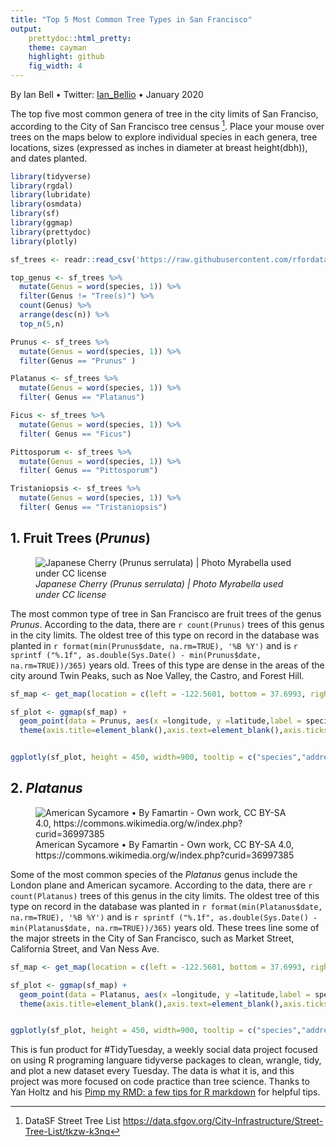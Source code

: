 ```yaml
---
title: "Top 5 Most Common Tree Types in San Francisco"
output:
    prettydoc::html_pretty:
    theme: cayman
    highlight: github
    fig_width: 4
---
```


By Ian Bell • Twitter: [Ian_Bellio](https://twitter.com/Ian_Bellio) • January 2020

The top five most common genera of tree in the city limits of San Franciso, according to the City of San Francisco tree census [^1]. Place your mouse over trees on the maps below to explore individual species in each genera, tree locations, sizes (expressed as inches in diameter at breast height(dbh)), and dates planted. 

```r
library(tidyverse)
library(rgdal)
library(lubridate)
library(osmdata)
library(sf)
library(ggmap)
library(prettydoc)
library(plotly)

sf_trees <- readr::read_csv('https://raw.githubusercontent.com/rfordatascience/tidytuesday/master/data/2020/2020-01-28/sf_trees.csv')

top_genus <- sf_trees %>%
  mutate(Genus = word(species, 1)) %>%
  filter(Genus != "Tree(s)") %>%
  count(Genus) %>%
  arrange(desc(n)) %>%
  top_n(5,n) 

Prunus <- sf_trees %>%
  mutate(Genus = word(species, 1)) %>%
  filter(Genus == "Prunus" )

Platanus <- sf_trees %>%
  mutate(Genus = word(species, 1)) %>%
  filter( Genus == "Platanus")

Ficus <- sf_trees %>%
  mutate(Genus = word(species, 1)) %>%
  filter( Genus == "Ficus")

Pittosporum <- sf_trees %>%
  mutate(Genus = word(species, 1)) %>%
  filter( Genus == "Pittosporum")

Tristaniopsis <- sf_trees %>%
  mutate(Genus = word(species, 1)) %>%
  filter( Genus == "Tristaniopsis")

```
## 1. Fruit Trees (*Prunus*)

![*Japanese Cherry (Prunus serrulata) | Photo Myrabella used under CC license*](Prunus.jpg) 

The most common type of tree in San Francisco are fruit trees of the genus *Prunus*. According to the data, there are `r count(Prunus)` trees of this genus in the city limits. The oldest tree of this type on record in the database was planted in `r format(min(Prunus$date, na.rm=TRUE), '%B %Y')` and is `r sprintf ("%.1f", as.double(Sys.Date() - min(Prunus$date, na.rm=TRUE))/365)` years old. Trees of this type are dense in the areas of the city around Twin Peaks, such as Noe Valley, the Castro, and Forest Hill.

```r
sf_map <- get_map(location = c(left = -122.5601, bottom = 37.6993, right = -122.3167, top = 37.8116), zoom = 14 , color = "color")

sf_plot <- ggmap(sf_map) +
  geom_point(data = Prunus, aes(x =longitude, y =latitude,label = species, label1=address, label2 = dbh, label3 = date), size=1.1, alpha = 0.45, shape = 1, color = "red") +
  theme(axis.title=element_blank(),axis.text=element_blank(),axis.ticks=element_blank())


ggplotly(sf_plot, height = 450, width=900, tooltip = c("species","address", "dbh", "date"))


```
## 2. *Platanus* 

![American Sycamore • By Famartin - Own work, CC BY-SA 4.0, https://commons.wikimedia.org/w/index.php?curid=36997385](Sycamore.jpg)

Some of the most common species of the *Platanus* genus include the London plane and American sycamore. According to the data, there are `r count(Platanus)` trees of this genus in the city limits. The oldest tree of this type on record in the database was planted in `r format(min(Platanus$date, na.rm=TRUE), '%B %Y')` and is `r sprintf ("%.1f", as.double(Sys.Date() - min(Platanus$date, na.rm=TRUE))/365)` years old. These trees line some of the major streets in the City of San Francisco, such as Market Street, California Street, and Van Ness Ave. 

```r
sf_map <- get_map(location = c(left = -122.5601, bottom = 37.6993, right = -122.3167, top = 37.8116), zoom = 14 , color = "color")

sf_plot <- ggmap(sf_map) +
  geom_point(data = Platanus, aes(x =longitude, y =latitude,label = species, label1=address, label2 = dbh, label3 = date), size=1.1, alpha = 0.45, shape = 1, color = "purple") +
  theme(axis.title=element_blank(),axis.text=element_blank(),axis.ticks=element_blank())


ggplotly(sf_plot, height = 450, width=900, tooltip = c("species","address", "dbh", "date"))


```

This is fun product for #TidyTuesday, a weekly social data project focused on using R programing languare tidyverse packages to clean, wrangle, tidy, and plot a new dataset every Tuesday. The data is what it is, and this project was more focused on code practice than tree science. Thanks to Yan Holtz and his [Pimp my RMD: a few tips for R markdown](https://holtzy.github.io/Pimp-my-rmd/) for helpful tips.

[^1]: DataSF Street Tree List <https://data.sfgov.org/City-Infrastructure/Street-Tree-List/tkzw-k3nq>
